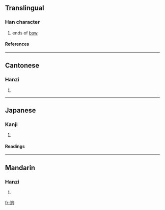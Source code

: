 ==Translingual==
===Han character===
{{Han char|rn=57|rad=弓|as=07|sn=10|four=1922<sub>7</sub>|canj=弓火月 (NFB)}}
# ends of [[bow]]
====References====
{{Han ref|kx=0358.220|dkj=09789|dj=0675.140|hdz=20996.100|uh=5F30|ud=24368|bh=D17A|bd=53626}}
----
==Cantonese==
===Hanzi===
{{yue-hanzi|jyut=|y=saau1}}
# {{defn|Cantonese}}
----
==Japanese==
===Kanji===
{{ja-kanji|grade=|rs=弓07}}
# {{defn|Japanese}} 
====Readings====
{{ja-readings|on=[[そう]] (sō), [[しょう]] (shō)|kun=[[ゆはず]] (yuhazu)}}
----
==Mandarin==
===Hanzi===
{{cmn-hanzi|pin=[[shāo]] ([[shao1]])|wg=shao<sup>1</sup>}}
# {{defn|Mandarin}}

[[fr:弰]]